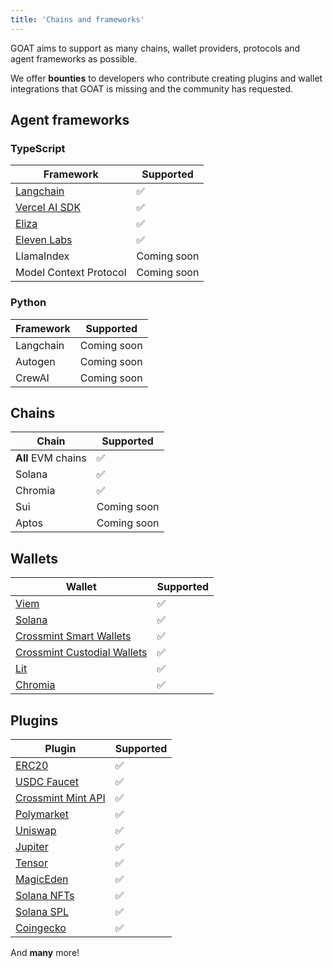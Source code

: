 ```yaml
---
title: 'Chains and frameworks'
---
```


GOAT aims to support as many chains, wallet providers, protocols and agent frameworks as possible.

We offer **bounties** to developers who contribute creating plugins and wallet integrations that GOAT is missing and the community has requested.

## Agent frameworks

### TypeScript
| Framework | Supported |
| -------- | ------------------------------------- |
| [Langchain](https://github.com/goat-sdk/goat/tree/main/typescript/packages/adapters/langchain) | ✅ |
| [Vercel AI SDK](https://github.com/goat-sdk/goat/tree/main/typescript/examples/vercel-ai) | ✅ |
| [Eliza](https://github.com/ai16z/eliza/tree/main/packages/plugin-goat) | ✅ |
| [Eleven Labs](https://github.com/goat-sdk/goat/tree/main/typescript/examples/eleven-labs/conversational-agent) | ✅ |
| LlamaIndex | Coming soon |
| Model Context Protocol | Coming soon |

### Python
| Framework | Supported |
| -------- | ------------------------------------- |
| Langchain | Coming soon |
| Autogen | Coming soon |
| CrewAI | Coming soon |

## Chains
| Chain | Supported | 
| -------- | ------------------------------------- |
| **All** EVM chains      | ✅ |
| Solana   | ✅ |
| Chromia   | ✅ |
| Sui   | Coming soon |
| Aptos   | Coming soon |

## Wallets
| Wallet | Supported |
| -------- | ------------------------------------- |
| [Viem](https://github.com/goat-sdk/goat/tree/main/typescript/packages/wallets/viem) | ✅ |
| [Solana](https://github.com/goat-sdk/goat/tree/main/typescript/packages/wallets/solana) | ✅ |
| [Crossmint Smart Wallets](https://github.com/goat-sdk/goat/tree/main/typescript/packages/wallets/crossmint) | ✅ |
| [Crossmint Custodial Wallets](https://github.com/goat-sdk/goat/tree/main/typescript/packages/wallets/crossmint) | ✅ |
| [Lit](https://github.com/goat-sdk/goat/tree/main/typescript/packages/wallets/lit-protocol) | ✅ |
| [Chromia](https://github.com/goat-sdk/goat/tree/main/typescript/packages/wallets/chromia) | ✅ |

## Plugins
| Plugin | Supported |
| -------- | ------------------------------------- |
| [ERC20](https://github.com/goat-sdk/goat/tree/main/typescript/packages/plugins/erc20) | ✅ |
| [USDC Faucet](https://github.com/goat-sdk/goat/tree/main/typescript/packages/wallets/crossmint) | ✅ |
| [Crossmint Mint API](https://github.com/goat-sdk/goat/tree/main/typescript/packages/wallets/crossmint) | ✅ |
| [Polymarket](https://github.com/goat-sdk/goat/tree/main/typescript/packages/plugins/polymarket) | ✅ |
| [Uniswap](https://github.com/goat-sdk/goat/tree/main/typescript/packages/plugins/uniswap) | ✅ |
| [Jupiter](https://github.com/goat-sdk/goat/tree/main/typescript/packages/plugins/jupiter) | ✅ |
| [Tensor](https://github.com/goat-sdk/goat/tree/main/typescript/packages/plugins/tensor) | ✅ |
| [MagicEden](https://github.com/goat-sdk/goat/tree/main/typescript/packages/plugins/solana-magiceden) | ✅ |
| [Solana NFTs](https://github.com/goat-sdk/goat/tree/main/typescript/packages/plugins/solana-nfts) | ✅ |
| [Solana SPL](https://github.com/goat-sdk/goat/tree/main/typescript/packages/plugins/spl-token) | ✅ |
| [Coingecko](https://github.com/goat-sdk/goat/tree/main/typescript/packages/plugins/coingecko) | ✅ |


And **many** more!
